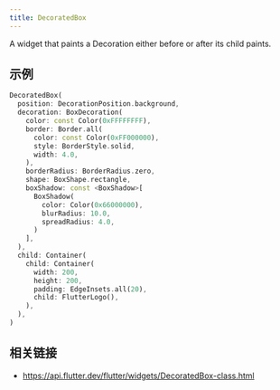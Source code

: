 ```yaml
---
title: DecoratedBox
---
```


A widget that paints a Decoration either before or after its child paints.

## 示例

```dart liveslice=DecoratedBox height=400px
DecoratedBox(
  position: DecorationPosition.background,
  decoration: BoxDecoration(
    color: const Color(0xFFFFFFFF),
    border: Border.all(
      color: const Color(0xFF000000),
      style: BorderStyle.solid,
      width: 4.0,
    ),
    borderRadius: BorderRadius.zero,
    shape: BoxShape.rectangle,
    boxShadow: const <BoxShadow>[
      BoxShadow(
        color: Color(0x66000000),
        blurRadius: 10.0,
        spreadRadius: 4.0,
      )
    ],
  ),
  child: Container(
    child: Container(
      width: 200,
      height: 200,
      padding: EdgeInsets.all(20),
      child: FlutterLogo(),
    ),
  ),
)
```

## 相关链接

- https://api.flutter.dev/flutter/widgets/DecoratedBox-class.html
